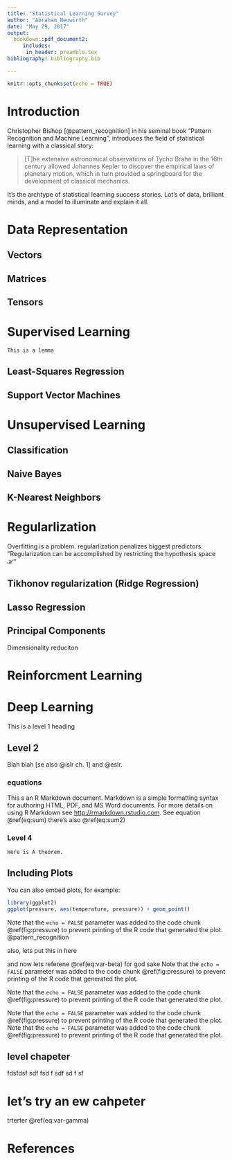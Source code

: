 ```yaml
---
title: "Statistical Learning Survey"
author: "Abraham Neuwirth"
date: "May 29, 2017"
output: 
  bookdown::pdf_document2:
     includes:
      in_header: preamble.tex
bibliography: bibliography.bib

---
```


```r
knitr::opts_chunk$set(echo = TRUE)
```
# Introduction

Christopher Bishop [@pattern_recognition] in his seminal book "Pattern Recognition and Machine Learning", introduces the field of statistical learning with a classical story:

> [T]he extensive astronomical observations of Tycho Brahe in the 16th century allowed Johannes Kepler to discover the empirical laws of planetary motion, which in turn provided a springboard for the development of classical
mechanics.

It's the archtype of statistical learning success stories. Lot's of data, brilliant minds, and a model to illuminate and explain it all.

# Data Representation

## Vectors

## Matrices

## Tensors

# Supervised Learning

```lemma
This is a lemma
```

## Least-Squares Regression

## Support Vector Machines

# Unsupervised Learning

## Classification

## Naive Bayes

## K-Nearest Neighbors

# Regularlization
Overfitting is a problem. regularlization penalizes biggest predictors. "Regularization can be accomplished by restricting the hypothesis space $\mathcal {H}$" 

## Tikhonov regularization (Ridge Regression)


## Lasso Regression


## Principal Components
Dimensionality reduciton

# Reinforcment Learning

# Deep Learning

This is a level 1 heading



## Level 2

Blah blah [se also @islr ch. 1] and @eslr.

### equations
This s an R Markdown document. Markdown is a simple formatting syntax for authoring HTML, PDF, and MS Word documents. For more details on using R Markdown see <http://rmarkdown.rstudio.com>. See equation \@ref(eq:sum) there's also \@ref(eq:sum2)

\begin{equation} 
  \sum_{i}^{x}5+1
  (\#eq:sum)
\end{equation} 


\begin{equation} 
  \sum_{i}^{x}5+5
  (\#eq:sum2)
\end{equation} 

### Level 4

```theorem
Here is A theorem.
```


## Including Plots

You can also embed plots, for example:

```r
library(ggplot2)
ggplot(pressure, aes(temperature, pressure)) + geom_point()
```

Note that the `echo = FALSE` parameter was added to the code chunk \@ref(fig:pressure) to prevent printing of the R code that generated the plot. @pattern_recognition

also, lets put this in here

\begin{equation} 
\begin{split}
\mathrm{Var}(\hat{\beta}) & =\mathrm{Var}((X'X)^{-1}X'y)\\
 & =(X'X)^{-1}X'\mathrm{Var}(y)((X'X)^{-1}X')'\\
 & =(X'X)^{-1}X'\mathrm{Var}(y)X(X'X)^{-1}\\
 & =(X'X)^{-1}X'\sigma^{2}IX(X'X)^{-1}\\
 & =(X'X)^{-1}\sigma^{2}
\end{split}
(\#eq:var-beta)
\end{equation} 


and now lets referene \@ref(eq:var-beta) for god sake
Note that the `echo = FALSE` parameter was added to the code chunk \@ref(fig:pressure) to prevent printing of the R code that generated the plot.

Note that the `echo = FALSE` parameter was added to the code chunk \@ref(fig:pressure) to prevent printing of the R code that generated the plot.

Note that the `echo = FALSE` parameter was added to the code chunk \@ref(fig:pressure) to prevent printing of the R code that generated the plot.
Note that the `echo = FALSE` parameter was added to the code chunk \@ref(fig:pressure) to prevent printing of the R code that generated the plot.

## level  chapeter

fdsfdsf sdf
fsd f
sdf 
sd
f 
sf

# let's try  an ew cahpeter 

\begin{equation} 
\begin{split}
\mathrm{Var}(\hat{\beta}) & =\mathrm{Var}((X'X)^{-1}X'y)\\
 & =(X'X)^{-1}X'\mathrm{Var}(y)((X'X)^{-1}X')'\\
 & =(X'X)^{-1}X'\mathrm{Var}(y)X(X'X)^{-1}\\
 & =(X'X)^{-1}X'\sigma^{2}IX(X'X)^{-1}\\
 & =(X'X)^{-1}\sigma^{2}
\end{split}
(\#eq:var-gamma)
\end{equation} 
trterter \@ref(eq:var-gamma)

# References

